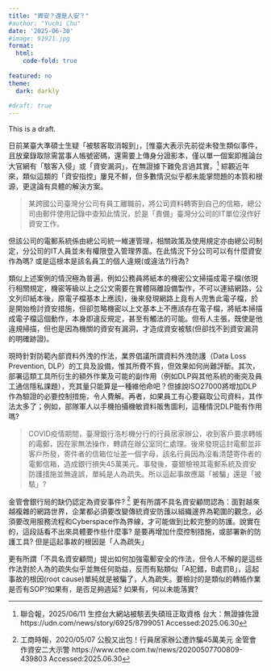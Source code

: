 ```yaml
---
title: "資安？還是人安？"
#author: "Yuchi Chu"
date: '2025-06-30'
#image: 91921.jpg
format: 
  html:
    code-fold: true
   
featured: no
theme: 
  dark: darkly
  
#draft: true
---
```

<div class="listing-date">
  This is a draft.
</div>

日前某臺大準碩士生疑「被駭客取消報到」，\[惟臺大表示先前從未發生類似事件，且放棄錄取除需當事人帳號密碼，還需要上傳身分證影本，僅以單一個案即推論台大官網有「駭客入侵」或「資安漏洞」，在無證據下難免言過其實。[^1] 綜觀近年來，類似這類的「資安指控」屢見不鮮，但多數情況似乎都未能掌問題的本質和根源，更遑論有具體的解決方案。

[^1]: 聯合報，2025/06/11 生控台大網站被駭丟失碩班正取資格 台大：無證據佐證 https://udn.com/news/story/6925/8799051 Accessed:2025.06.30

> 某跨國公司臺灣分公司有員工離職前，將公司資料轉寄到自己的信箱，總公司由郵件使用記錄中查知此情況，於是「責備」臺灣分公司的IT單位沒作好資安工作。

但該公司的電郵系統係由總公司統一維運管理，相關政策及使用規定亦由總公司制定，分公司的IT人員並未有權限登入管理界面。在此情況下分公司可以有什麼資安作為嗎? 或是這根本是該名員工的個人違規(或違法?)行為?

類似上述案例的情況極為普遍，例如公務員將紙本的機密公文掃描成電子檔(依現行相關規定，機密等級以上之公文需要在實體隔離設備製作，不可以連結網路，公文列印紙本後，原電子檔基本上應該)，後來發現網路上竟有人兜售此電子檔，於是開始檢討資安措施，但卻忽略機密以上文基本上不應該存在電子檔，將紙本掃描成電子檔這個動作，本身即違反規定，甚至有觸法的可能。但有人主張，既使是他違規掃描，但也是因為機關的資安有漏洞，才造成資安被駭(但卻找不到資安漏洞的明確跡證)。

現時針對防範內部資料外洩的作法，業界倡議所謂資料外洩防護（Data Loss Prevention, DLP）的工具及設備，惟其所費不貲，但效果如何尚難評斷。其次，部署這類工具所衍生的額外作業及可能的副作用（例如DLP與其他系統的衝突及員工通信隱私課題），充其量只能算是一種維他命吧？但據說ISO27000將增加DLP作為驗證的必要控制措施，令人費解。再者，如果員工有心要竊取公司資料，其作法太多了；例如，部隊軍人以手機拍攝機敏資料販售圖利，這種情況DLP能有作用嗎?

> COVID疫情期間，臺灣銀行洛杉機分行的行員居家辦公，收到客戶要求轉帳的電郵，因在家無法操作，轉請在辦公室同仁處理。後來發現這封電郵並非客戶所發，寄件者的信箱位址差一個字母，該名行員因為沒看清楚寄件者的電郵信箱，造成銀行損失45萬美元。事發後，臺銀檢視其電郵系統及資安防護措施並無違誤，單純是人為疏失。所以這起事故應屬「被騙」還是「被駭」?

金管會銀行局的缺仍認定為資安事件? [^2] 更有所謂不具名資安顧問認為：面對越來越複雜的網路世界，企業都必須要改變傳統資安防䕶以組織邊界為範圍的觀念，必須要改用服務流程和Cyberspace作為界線，才可能做到比較完整的防護。說實在的，這段話看不出來具體要作些什麼事? 是要再增加什麼控制措施，或部署新的防護工具? 但是這起事故的根因是「人為疏失」

[^2]: 工商時報，2020/05/07 公股又出包！行員居家辦公遭詐騙45萬美元 金管會作資安二大示警 https://www.ctee.com.tw/news/20200507700809-439803 Accessed:2025.06.30

更有所謂「不具名資安顧問」提出如何加強電郵安全的作法，但令人不解的是這些作法對於人為的疏失似乎並無任何助益，反而有點類似「A犯錯，B處罰B」，這起事故的根因(root cause)單純就是被騙了，人為疏失。要檢討的是類似的轉帳作業是否有SOP?如果有，是否足夠週延? 如果有，何以未能落實?
